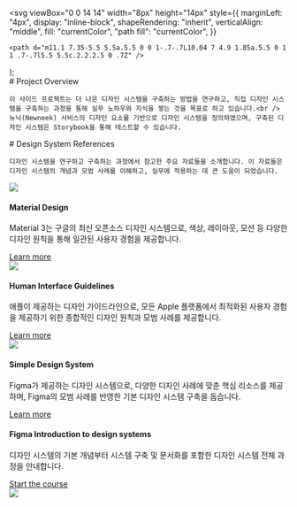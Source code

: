 

  <svg
    viewBox="0 0 14 14"
    width="8px"
    height="14px"
    style={{
      marginLeft: "4px",
      display: "inline-block",
      shapeRendering: "inherit",
      verticalAlign: "middle",
      fill: "currentColor",
      "path fill": "currentColor",
    }}
  >
    <path d="m11.1 7.35-5.5 5.5a.5.5 0 0 1-.7-.7L10.04 7 4.9 1.85a.5.5 0 1 1 .7-.7l5.5 5.5c.2.2.2.5 0 .7Z" />
  </svg>
);

<Meta title="Documentation" />
<div className="sb-container">
  <div className='sb-section-title'>
    # Project Overview

    이 사이드 프로젝트는 더 나은 디자인 시스템을 구축하는 방법을 연구하고, 직접 디자인 시스템을 구축하는 과정을 통해 실무 노하우와 지식을 쌓는 것을 목표로 하고 있습니다.<br />
    뉴닉(Newneek) 서비스의 디자인 요소를 기반으로 디자인 시스템을 정의하였으며, 구축된 디자인 시스템은 Storybook을 통해 테스트할 수 있습니다.

  </div>
</div>

<div className="sb-container">
  <div className='sb-section-title'>
    # Design System References

    디자인 시스템을 연구하고 구축하는 과정에서 참고한 주요 자료들을 소개합니다. 이 자료들은 디자인 시스템의 개념과 모범 사례를 이해하고, 실무에 적용하는 데 큰 도움이 되었습니다.

  </div>
  <div className="sb-section">
    <div className="sb-section-item">
      <img src={Material3} />
      <h4 className="sb-section-item-heading">Material Design</h4>
      <p className="sb-section-item-paragraph">Material 3는 구글의 최신 오픈소스 디자인 시스템으로, 색상, 레이아웃, 모션 등 다양한 디자인 원칙을 통해 일관된 사용자 경험을 제공합니다.</p>
      <a
        href="https://m3.material.io"
        target="_blank"
      >Learn more<RightArrow /></a>
    </div>
        <div className="sb-section-item">
      <img src={Hig} />
      <h4 className="sb-section-item-heading">Human Interface Guidelines</h4>
      <p className="sb-section-item-paragraph">애플이 제공하는 디자인 가이드라인으로, 모든 Apple 플랫폼에서 최적화된 사용자 경험을 제공하기 위한 종합적인 디자인 원칙과 모범 사례를 제공합니다.</p>
      <a
        href="https://developer.apple.com/design"
        target="_blank"
      >Learn more<RightArrow /></a>
    </div>
        <div className="sb-section-item">
      <img src={SimpleDesignSystem} />
      <h4 className="sb-section-item-heading">Simple Design System</h4>
      <p className="sb-section-item-paragraph">Figma가 제공하는 디자인 시스템으로, 다양한 디자인 사례에 맞춘 핵심 리소스를 제공하며, Figma의 모범 사례를 반영한 기본 디자인 시스템 구축을 돕습니다.</p>
      <a
        href="https://www.figma.com/community/file/1380235722331273046/simple-design-system"
        target="_blank"
      >Learn more<RightArrow /></a>
    </div>

  </div>
</div>

<div className="sb-addon">
  <div className="sb-addon-text">
    <h4>Figma Introduction to design systems</h4>
    <p className="sb-section-item-paragraph">
      디자인 시스템의 기본 개념부터 시스템 구축 및 문서화를 포함한 디자인 시스템
      전체 과정을 안내합니다.
    </p>
    <a
      href="https://help.figma.com/hc/en-us/articles/14552901442839-Overview-Introduction-to-design-systems"
      target="_blank"
    >
      Start the course
      <RightArrow />
    </a>
  </div>
  <div className="sb-addon-img">
    <img src={FigmaIntroduceDS} />
  </div>
</div>

<style>
  {`
  .sb-container {
    margin-bottom: 48px;
  }

  .sb-section {
    width: 100%;
    display: flex;
    flex-direction: row;
    gap: 20px;
  }

  img {
    object-fit: cover;
  }

  .sb-section-title {
    margin-bottom: 32px;
  }

  .sb-section a:not(h1 a, h2 a, h3 a) {
    font-size: 14px;
  }

  .sb-section-item-heading {
    padding-top: 20px !important;
    padding-bottom: 5px !important;
    margin: 0 !important;
  }
  .sb-section-item-paragraph {
    margin: 0;
    padding-bottom: 10px;

    p {
      display: inline-block;
      margin: 0;
      color: inherit;
    }
  }

  .sb-chevron {
    margin-left: 5px;
  }

  .sb-addon {
    width: 100%;
    display: flex;
    align-items: center;
    justify-content: space-between;
    gap: 20px;
    position: relative;
    background-color: #EEF3F8;
    border-radius: 5px;
    border: 1px solid rgba(0, 0, 0, 0.05);
    background: #EEF3F8;
    height: 180px;
    margin-bottom: 48px;
    overflow: hidden;

    a > p {
      display: inline-block;
      margin: 0;
      color: inherit;
    }
  }

  .sb-addon-text {
    padding-left: 48px;
    max-width: 300px;
  }

  .sb-addon-text h4 {
    padding-top: 0px;
  }

  .sb-addon-img {
    width: 460px;
  }

  .sb-addon-img img {
    width: 120%;
    max-width: initial;
    transform: rotate(-15deg);
    box-shadow: 0 0 1px rgba(255, 255, 255, 0);
    backface-visibility: hidden;
  }

  @media screen and (max-width: 800px) {
    .sb-addon-img {
    }
  }

  @media screen and (max-width: 600px) {
    .sb-section {
      flex-direction: column;
    }

    .sb-addon {
      height: 280px;
      flex-direction: column;
      align-items: flex-start;
      padding-top: 32px;
      overflow: hidden;
    }

    .sb-addon-text {
      padding-left: 24px;
    }

    .sb-addon-img {
      width: 100%;
    }

    .sb-addon-img img {
      width: 100%;
      margin-left: 40px;
    }
  }
  `}
</style>
